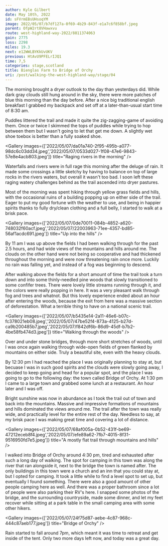 ```yaml
---
author: Kyle Gilbert
date: May 10th, 2022
id: sFVrmEBsUHsoqYM
image: 2022/05/07/b7df127a-0f69-4b29-843f-e1a7c6f858bf.jpeg
parent: OfpW2rt8VHawxvu
route: west-highland-way-2022/8811374063
gain: 2775
loss: 2298
miles: 19.3
next: e12WWLBYKkUvUKV
previous: HtAvU9PFELrIJQ1
time: 7,5
categories: stage,scotland
title: Bienglas Farm to Bridge of Orchy
uri: /post/walking-the-west-highland-way/stage/04
---
```


<Stats />

<Route />

The morning brought a dryer outlook to the day than yesterdays did. While
dark gray clouds still hung around in the sky, there were more patches of blue
this morning than the day before. After a nice big traditional english breakfast
I grabbed my backpack and set off at a later-than-usual start time of 8:30 am.

Puddles littered the trail and made it quite the zig-zagging-game of avoiding
them. Once or twice I skimmed the tops of puddles while trying to hop between
them but I wasn't going to let that get me down. A slightly wet shoe toebox
is better than a fully soaked shoe.

<Gallery images={['2022/05/07/da01a740-2f95-495b-a077-98dc6c03dd34.jpeg','2022/05/07/0533d027-1f08-47e6-9843-57e8e4acb803.jpeg']} title="Raging rivers in the morning" />

Waterfalls and rivers were in full rage this morning after the deluge of rain.
It made some crossings a little sketchy by having to balance on top of large
rocks in the rivers waters, but overall it wasn't too bad. I soon left these
raging watery challenges behind as the trail ascended into dryer pastures.

Most of the morning was spent hiking through yellow grass fields and hills,
with the occasional ruins of a building popping up on either side of the trail.
Eager to put my good fortune with the weather to use, and being in happier
spirits thanks to fully dry/clean clothing and a full belly, I started to walk
at a brisk pace.

<Gallery images={['2022/05/07/0de70011-084b-4852-a620-748032f60acf.jpeg','2022/05/07/22003963-71ee-4357-bd85-56af1acdc691.jpeg']} title="Up into the hills" />

By 11 am I was up above the fields I had been walking through for the past 2.5
hours, and had wide views of the mountains and hills around me. The clouds on
the other hand were not being so cooperative and had thickened throughout the
morning and were now threatening rain once more. Luckily no rain was falling
yet, and instead of a fog was beginning to descend.

After walking above the fields for a short amount of time the trail took a turn
down and into some thinly-needled pine woods that slowly transitioned to some
confifer trees. There were lovely little streams running through it, and the
colors were really popping in here. It was a very pleasant walk through fog
and trees and whatnot. But this lovely experience ended about an hour after
entering the woods, because the exit from here was a massive section of
deforestation. What a terrible thing to have on a national scenic trail.

<Gallery images={['2022/05/07/b5435e14-2a11-46e6-b07c-fc378021eb08.jpeg','2022/05/07/47be52f4-873a-4125-b27d-ca9b200485b7.jpeg','2022/05/07/f842df6b-86d9-45df-b7b2-4be58fb474d3.jpeg']} title="Walking through the woods" />

Over and under stone bridges, through more short stretches of woods, until I was
once again walking through wide-open fields of green flanked by mountains on
either side. Truly a beautiful site, even with the heavy clouds.

By 12:30 pm I had reached the place I was originally planning to stay at, but
becuase I was in such good spirits and the clouds were slowly going away, I
decided to keep going and head for a popular spot, and the place I was going to
go to the following day: the town called Bridge of Orchy. At 1:30 pm I came to
a large town and grabbed some lunch at a restaurant. An hour later and I was off.

Bright sunshine was now in abundance as I took the trail out of town and back
into the mountains. Massive and impressive formations of mountains and hills
dominated the views around me. The trail after the town was really wide, and
practically level for the entire rest of the day. Needless to say, at my brisk
pace I was making great time and covering a lot of distance.

<Gallery images={['2022/05/07/68af005a-0b52-431f-be69-47212eceb8f4.jpeg','2022/05/07/efe89a62-7fb7-4015-8f31-9516950fd7e5.jpeg']} title="A mostly flat trail through mountains and hills" />

I walked into Bridge of Orchy around 4:30 pm, tired and exhausted after such a
long day of walking. The spot for camping in this town was along the river that
ran alongside it, next to the bridge the town is named after. The only buildings
in this town were a church and an inn that you could stay at, but I opted for
camping. It took a little while to find a level spot to set up, but eventually
I found something. There were also a good amount of other people camping here
as well. And there was a proper bathroom since a lot of people were also parking
their RV's here. I snapped some photos of the bridge, and the surrounding
countryside, made some dinner, and let my feet recover while sitting at a park
table in the small camping area with some other hikers.

<Gallery images={['2022/05/07/24f75d87-aebe-4c87-968c-444c87aeb177.jpeg']} title="Bridge of Orchy" />

Rain started to fall around 7pm, which meant it was time to retreat and get
inside of the tent. Only two more days left now, and today was a great day.

